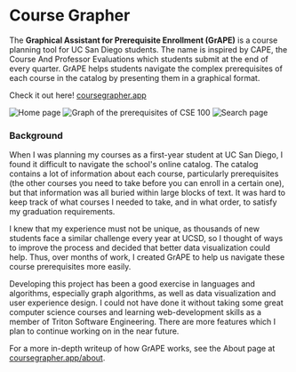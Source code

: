 
<Banner>

# Course Grapher

</Banner>

The **Graphical Assistant for Prerequisite Enrollment (GrAPE)** is a course
planning tool for UC San Diego students. The name is inspired by CAPE, the
Course And Professor Evaluations which students submit at the end of every
quarter. GrAPE helps students navigate the complex prerequisites of each course
in the catalog by presenting them in a graphical format.

Check it out here! [coursegrapher.app](https://coursegrapher.app)

<ImageCarousel>
  <Image
    source="/images/course-grapher/home.png"
    width={550}
    height={300}
    alt="Home page"
  />
  <Image
    source="/images/course-grapher/graph.png"
    width={606}
    height={300}
    alt="Graph of the prerequisites of CSE 100"
  />
  <Image
    source="/images/course-grapher/search.png"
    width={550}
    height={300}
    alt="Search page"
  />
</ImageCarousel>

### Background

When I was planning my courses as a first-year student at UC San Diego, I found
it difficult to navigate the school's online catalog. The catalog contains a lot
of information about each course, particularly prerequisites (the other courses
you need to take before you can enroll in a certain one), but that information
was all buried within large blocks of text. It was hard to keep track of what
courses I needed to take, and in what order, to satisfy my graduation
requirements.

I knew that my experience must not be unique, as thousands of new students face
a similar challenge every year at UCSD, so I thought of ways to improve the
process and decided that better data visualization could help. Thus, over months
of work, I created GrAPE to help us navigate these course prerequisites more
easily.

Developing this project has been a good exercise in languages and algorithms,
especially graph algorithms, as well as data visualization and user experience
design. I could not have done it without taking some great computer science
courses and learning web-development skills as a member of Triton Software
Engineering. There are more features which I plan to continue working on in the
near future.

For a more in-depth writeup of how GrAPE works, see the About page at
[coursegrapher.app/about](https://coursegrapher.app/about).

